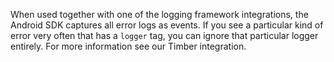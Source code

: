 When used together with one of the logging framework integrations, the Android SDK captures all error logs as events. If you see a particular kind of error very often that has a `logger` tag, you can ignore that particular logger entirely. For more information see our <Link to="/platforms/android/integrations/timber/">Timber</Link> integration.
